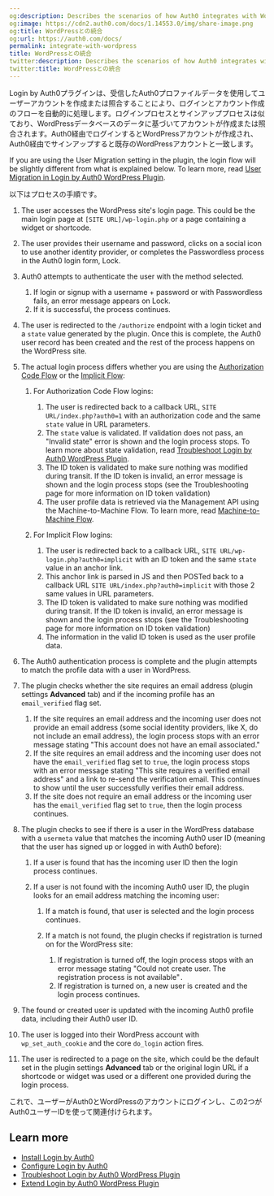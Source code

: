 ```yaml
---
og:description: Describes the scenarios of how Auth0 integrates with WordPress
og:image: https://cdn2.auth0.com/docs/1.14553.0/img/share-image.png
og:title: WordPressとの統合
og:url: https://auth0.com/docs/
permalink: integrate-with-wordpress
title: WordPressとの統合
twitter:description: Describes the scenarios of how Auth0 integrates with WordPress
twitter:title: WordPressとの統合
---
```


Login by Auth0プラグインは、受信したAuth0プロファイルデータを使用してユーザーアカウントを作成または照合することにより、ログインとアカウント作成のフローを自動的に処理します。ログインプロセスとサインアッププロセスは似ており、WordPressデータベースのデータに基づいてアカウントが作成または照合されます。Auth0経由でログインするとWordPressアカウントが作成され、Auth0経由でサインアップすると既存のWordPressアカウントと一致します。

If you are using the User Migration setting in the plugin, the login flow will be slightly different from what is explained below. To learn more, read [User Migration in Login by Auth0 WordPress Plugin](/docs/customize/integrations/cms/wordpress-plugin/user-migration-in-login-by-auth0).

以下はプロセスの手順です。

1. The user accesses the WordPress site's login page. This could be the main login page at `[SITE URL]/wp-login.php` or a page containing a widget or shortcode.
2. The user provides their username and password, clicks on a social icon to use another identity provider, or completes the Passwordless process in the Auth0 login form, Lock.
3. Auth0 attempts to authenticate the user with the method selected.

   1. If login or signup with a username + password or with Passwordless fails, an error message appears on Lock.
   2. If it is successful, the process continues.
4. The user is redirected to the `/authorize` endpoint with a login ticket and a `state` value generated by the plugin. Once this is complete, the Auth0 user record has been created and the rest of the process happens on the WordPress site.
5. The actual login process differs whether you are using the [Authorization Code Flow](/docs/get-started/authentication-and-authorization-flow/authorization-code-flow) or the [Implicit Flow](/docs/authenticate/login/oidc-conformant-authentication/oidc-adoption-implicit-flow):

   1. For Authorization Code Flow logins:

      1. The user is redirected back to a callback URL, `SITE URL/index.php?auth0=1` with an authorization code and the same `state` value in URL parameters.
      2. The `state` value is validated. If validation does not pass, an "Invalid state" error is shown and the login process stops. To learn more about state validation, read [Troubleshoot Login by Auth0 WordPress Plugin](/docs/customize/integrations/cms/wordpress-plugin/troubleshoot-login-by-auth0).
      3. The ID token is validated to make sure nothing was modified during transit. If the ID token is invalid, an error message is shown and the login process stops (see the Troubleshooting page for more information on ID token validation)
      4. The user profile data is retrieved via the Management API using the Machine-to-Machine Flow. To learn more, read [Machine-to-Machine Flow](/docs/get-started/authentication-and-authorization-flow/client-credentials-flow).
   2. For Implicit Flow logins:

      1. The user is redirected back to a callback URL, `SITE URL/wp-login.php?auth0=implicit` with an ID token and the same `state` value in an anchor link.
      2. This anchor link is parsed in JS and then POSTed back to a callback URL `SITE URL/index.php?auth0=implicit` with those 2 same values in URL parameters.
      3. The ID token is validated to make sure nothing was modified during transit. If the ID token is invalid, an error message is shown and the login process stops (see the Troubleshooting page for more information on ID token validation)
      4. The information in the valid ID token is used as the user profile data.
6. The Auth0 authentication process is complete and the plugin attempts to match the profile data with a user in WordPress.
7. The plugin checks whether the site requires an email address (plugin settings **Advanced** tab) and if the incoming profile has an `email_verified` flag set.

   1. If the site requires an email address and the incoming user does not provide an email address (some social identity providers, like X, do not include an email address), the login process stops with an error message stating "This account does not have an email associated."
   2. If the site requires an email address and the incoming user does not have the `email_verified` flag set to `true`, the login process stops with an error message stating "This site requires a verified email address" and a link to re-send the verification email. This continues to show until the user successfully verifies their email address.
   3. If the site does not require an email address or the incoming user has the `email_verified` flag set to `true`, then the login process continues.
8. The plugin checks to see if there is a user in the WordPress database with a `usermeta` value that matches the incoming Auth0 user ID (meaning that the user has signed up or logged in with Auth0 before):

   1. If a user is found that has the incoming user ID then the login process continues.
   2. If a user is not found with the incoming Auth0 user ID, the plugin looks for an email address matching the incoming user:

      1. If a match is found, that user is selected and the login process continues.
      2. If a match is not found, the plugin checks if registration is turned on for the WordPress site:

         1. If registration is turned off, the login process stops with an error message stating "Could not create user. The registration process is not available"`.`
         2. If registration is turned on, a new user is created and the login process continues.
9. The found or created user is updated with the incoming Auth0 profile data, including their Auth0 user ID.
10. The user is logged into their WordPress account with `wp_set_auth_cookie` and the core `do_login` action fires.
11. The user is redirected to a page on the site, which could be the default set in the plugin settings **Advanced** tab or the original login URL if a shortcode or widget was used or a different one provided during the login process.

これで、ユーザーがAuth0とWordPressのアカウントにログインし、この2つがAuth0ユーザーIDを使って関連付けられます。

## Learn more

* [Install Login by Auth0](/docs/customize/integrations/cms/wordpress-plugin/install-login-by-auth0)
* [Configure Login by Auth0](/docs/customize/integrations/cms/wordpress-plugin/configure-login-by-auth0)
* [Troubleshoot Login by Auth0 WordPress Plugin](/docs/customize/integrations/cms/wordpress-plugin/troubleshoot-login-by-auth0)
* [Extend Login by Auth0 WordPress Plugin](/docs/customize/integrations/cms/wordpress-plugin/extend-login-by-auth0)